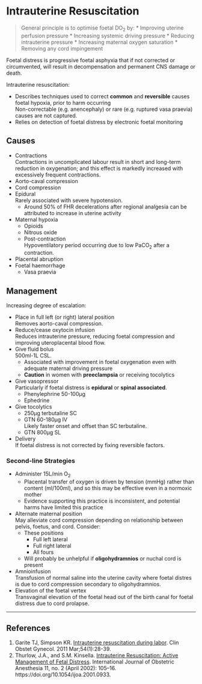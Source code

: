 # Intrauterine Resuscitation


> General principle is to optimise foetal DO~2~ by:
> * Improving uterine perfusion pressure
>	* Increasing systemic driving pressure
>	* Reducing intrauterine pressure
> * Increasing maternal oxygen saturation
> * Removing any cord impingement

Foetal distress is progressive foetal asphyxia that if not corrected or circumvented, will result in decompensation and permanent CNS damage or death.

Intrauterine resuscitation:

* Describes techniques used to correct **common** and **reversible** causes foetal hypoxia, prior to harm occurring  
Non-correctable (e.g. anencephaly) or rare (e.g. ruptured vasa praevia) causes are not captured.
* Relies on detection of foetal distress by electronic foetal monitoring


## Causes

* Contractions  
Contractions in uncomplicated labour result in short and long-term reduction in oxygenation; and this effect is markedly increased with excessively frequent contractions.
* Aorto-caval compression
* Cord compression
* Epidural  
Rarely associated with severe hypotension.
	* Around 50% of FHR decelerations after regional analgesia can be attributed to increase in uterine activity
* Maternal hypoxia  
	* Opioids
	* Nitrous oxide
	* Post-contraction  
	Hypoventilatory period occurring due to low PaCO~2~ after a contraction.
* Placental abruption
* Foetal haemorrhage
	* Vasa praevia

## Management

Increasing degree of escalation:

* Place in full left (or right) lateral position  
Removes aorto-caval compression.
* Reduce/cease oxytocin infusion  
Reduces intrauterine pressure, reducing foetal compression and improving uteroplacental blood flow.
* Give fluid bolus  
500ml-1L CSL.
	* Associated with improvement in foetal oxygenation even with adequate maternal driving pressure
	* **Caution** in women with **preeclampsia** or receiving tocolytics
* Give vasopressor  
Particularly if foetal distress is **epidural** or **spinal associated**.
	* Phenylephrine 50-100μg
	* Ephedrine
* Give tocolytics
	* 250μg terbutaline SC
	* GTN 60-180μg IV  
	Likely faster onset and offset than SC terbutaline.
	* GTN 800μg SL
* Delivery  
If foetal distress is not corrected by fixing reversible factors.

### Second-line Strategies

* Administer 15L/min O~2~  
	* Placental transfer of oxygen is driven by tension (mmHg) rather than content (ml/100ml), and so this may be effective even in a normoxic mother
	* Evidence supporting this practice is inconsistent, and potential harms have limited this practice
* Alternate maternal position  
May alleviate cord compression depending on relationship between pelvis, foetus, and cord. Consider:
	* These positions
		* Full left lateral
		* Full right lateral
		* All fours
	* Will probably be unhelpful if **oligohydramnios** or nuchal cord is present
* Amnioinfusion  
Transfusion of normal saline into the uterine cavity where foetal distres is due to cord compression secondary to oligohydramnios.
* Elevation of the foetal vertex  
Transvaginal elevation of the foetal head out of the birth canal for foetal distress due to cord prolapse.

---

## References

1. Garite TJ, Simpson KR. [Intrauterine resuscitation during labor](https://www.ncbi.nlm.nih.gov/pubmed/21278499). Clin Obstet Gynecol. 2011 Mar;54(1):28-39.
2. Thurlow, J.A., and S.M. Kinsella. [Intrauterine Resuscitation: Active Management of Fetal Distress](https://www.ncbi.nlm.nih.gov/pubmed/15321562). International Journal of Obstetric Anesthesia 11, no. 2 (April 2002): 105–16. https://doi.org/10.1054/ijoa.2001.0933.

